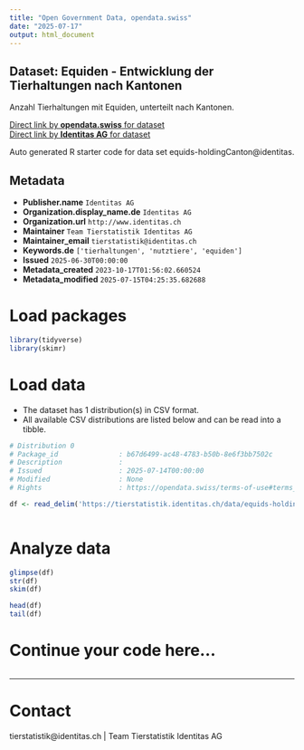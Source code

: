 ```yaml
---
title: "Open Government Data, opendata.swiss"
date: "2025-07-17"
output: html_document
---
```


## Dataset: Equiden - Entwicklung der Tierhaltungen nach Kantonen

Anzahl Tierhaltungen mit Equiden, unterteilt nach Kantonen. 

[Direct link by **opendata.swiss** for dataset](https://opendata.swiss/de/dataset/equiden-entwicklung-der-tierhaltungen-nach-kantonen)<br>
[Direct link by **Identitas AG** for dataset](https://tierstatistik.identitas.ch/)

Auto generated R starter code for data set equids-holdingCanton@identitas.

## Metadata

- **Publisher.name** `Identitas AG`
- **Organization.display_name.de** `Identitas AG`
- **Organization.url** `http://www.identitas.ch`
- **Maintainer** `Team Tierstatistik Identitas AG`
- **Maintainer_email** `tierstatistik@identitas.ch`
- **Keywords.de** `['tierhaltungen', 'nutztiere', 'equiden']`
- **Issued** `2025-06-30T00:00:00`
- **Metadata_created** `2023-10-17T01:56:02.660524`
- **Metadata_modified** `2025-07-15T04:25:35.682688`


# Load packages

```r

library(tidyverse)
library(skimr)

```

# Load data

-   The dataset has 1 distribution(s) in CSV format.
-   All available CSV distributions are listed below and can be read into a tibble.

```r

# Distribution 0
# Package_id               : b67d6499-ac48-4783-b50b-8e6f3bb7502c
# Description              : 
# Issued                   : 2025-07-14T00:00:00
# Modified                 : None
# Rights                   : https://opendata.swiss/terms-of-use#terms_by

df <- read_delim('https://tierstatistik.identitas.ch/data/equids-holdingCanton.csv')



```

# Analyze data

```r

glimpse(df)
str(df)
skim(df)

head(df)
tail(df)

```

# Continue your code here...

```r

```

------------------------------------------------------------------------

# Contact

tierstatistik@identitas.ch | Team Tierstatistik Identitas AG
